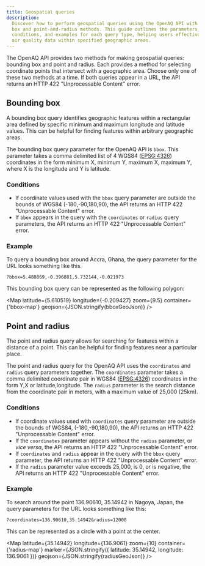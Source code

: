 ```yaml
---
title: Geospatial queries
description:
  Discover how to perform geospatial queries using the OpenAQ API with bounding
  box and point-and-radius methods. This guide outlines the parameters,
  conditions, and examples for each query type, helping users effectively locate
  air quality data within specified geographic areas.
---
```




The OpenAQ API provides two methods for making geospatial queries: bounding box
and point and radius. Each provides a method for selecting coordinate points
that intersect with a geographic area. Choose only one of these two methods at a
time. If both queries appear in a URL, the API returns an HTTP 422
"Unprocessable Content" error.

## Bounding box

A bounding box query identifies geographic features within a rectangular area
defined by specific minimum and maximum longitude and latitude values. This can
be helpful for finding features within arbitrary geographic areas.

The bounding box query parameter for the OpenAQ API is `bbox`. This parameter
takes a comma delimited list of 4 WGS84 (<a href="https://epsg.io/4326" 
target="_blank" rel="noopener noreferrer" style="display: inline-flex;">EPSG:4326<Icon name="external"/></a>) coordinates
in the form minimum X, minimum Y, maximum X, maximum Y, where X is the longitude
and Y is latitude.

### Conditions

- If coordinate values used with the `bbox` query parameter are outside the
  bounds of WGS84 (-180,-90,180,90), the API returns an HTTP 422 "Unprocessable
  Content" error.
- If `bbox` appears in the query with the `coordinates` or `radius` query
  parameters, the API returns an HTTP 422 "Unprocessable Content" error.


### Example

To query a bounding box around Accra, Ghana, the query parameter for the URL
looks something like this.

`?bbox=5.488869,-0.396881,5.732144,-0.021973`

This bounding box query can be represented as the following polygon:

<Map
  latitude={5.610519}
  longitude={-0.209427}
  zoom={9.5}
  container={'bbox-map'}
  geojson={JSON.stringify(bboxGeoJson)}
/>

## Point and radius

The point and radius query allows for searching for features within a distance
of a point. This can be helpful for finding features near a particular place.

The point and radius query for the OpenAQ API uses the `coordinates` and
`radius` query parameters together. The `coordinates` parameter takes a comma
delimited coordinate pair in WGS84 (<a href="https://epsg.io/4326" 
target="_blank" rel="noopener noreferrer" style="display: inline-flex;">EPSG:4326<Icon name="external"/></a>)
coordinates in the form Y,X or latitude,longitude. The `radius` parameter is the
search distance from the coordinate pair in meters, with a maximum value of
25,000 (25km).

### Conditions

- If coordinate values used with `coordinates` query parameter are outside the
  bounds of WGS84, (-180,-90,180,90), the API returns an HTTP 422 "Unprocessable
  Content" error.
- If the `coordinates` parameter appears without the `radius` parameter, or
  _vice versa_, the API returns an HTTP 422 "Unprocessable Content" error.
- If `coordinates` and `radius` appear in the query with the `bbox` query
  parameter, the API returns an HTTP 422 "Unprocessable Content" error.
- If the `radius` parameter value exceeds 25,000, is 0, or is negative, the API
  returns an HTTP 422 "Unprocessable Content" error.

### Example

To search around the point 136.90610, 35.14942 in Nagoya, Japan, the query
parameters for the URL looks something like this:

`?coordinates=136.90610,35.14942&radius=12000`


This can be represented as a circle with a point at the center.

<Map
  latitude={35.14942}
  longitude={136.9061}
  zoom={10}
  container={'radius-map'}
  marker={JSON.stringify({ latitude: 35.14942, longitude: 136.9061 })}
  geojson={JSON.stringify(radiusGeoJson)}
/>

